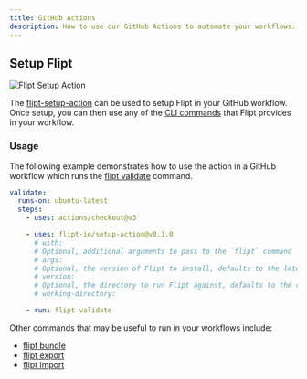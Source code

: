 ```yaml
---
title: GitHub Actions
description: How to use our GitHub Actions to automate your workflows.
---
```


## Setup Flipt

![Flipt Setup Action](/v1/images/tooling/setup-action.png)

The [flipt-setup-action](https://github.com/marketplace/actions/flipt-setup-action) can be used to setup Flipt in your GitHub workflow. Once setup, you can then use any of the [CLI commands](https://www.flipt.io/docs/cli/overview) that Flipt provides in your workflow.

### Usage

The following example demonstrates how to use the action in a GitHub workflow which runs the [flipt validate](https://www.flipt.io/docs/cli/commands/validate) command.

```yaml
validate:
  runs-on: ubuntu-latest
  steps:
    - uses: actions/checkout@v3

    - uses: flipt-io/setup-action@v0.1.0
      # with:
      # Optional, additional arguments to pass to the `flipt` command
      # args:
      # Optional, the version of Flipt to install, defaults to the latest release
      # version:
      # Optional, the directory to run Flipt against, defaults to the repository root
      # working-directory:

    - run: flipt validate
```

Other commands that may be useful to run in your workflows include:

- [flipt bundle](https://www.flipt.io/docs/cli/commands/bundle)
- [flipt export](https://www.flipt.io/docs/cli/commands/export)
- [flipt import](https://www.flipt.io/docs/cli/commands/import)
